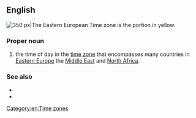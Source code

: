==English==
[[Image:Time zones of Europe.svg|thumb|right|350 px|The Eastern European Time zone is the portion in yellow.]]
{{wikipedia}}

===Proper noun===
{{en-proper noun|head=[[eastern|Eastern]] [[European]] [[time|Time]]}}

# the time of day in the [[time zone]] that encompasses many countries in [[Eastern Europe]] the [[Middle East]] and [[North Africa]].

===See also===
* {{l|en|EET}}
* {{l|en|EEST}}

[[Category:en:Time zones]]